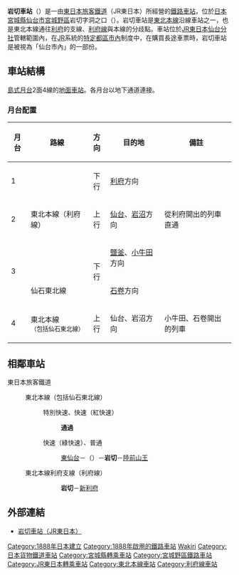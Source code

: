 {{NoteTA|1 = zh:岩切車站; zh-cn:岩切站; zh-tw:岩切車站; zh-hk:岩切站; }}
{{日本車站資訊
|公司色 = green
|文字色 =
|站名 = 岩切站
|圖片 = Iwakiri-stn cropped.jpg
|pxl = 
|圖片說明 = 站舍
|日文原名 = 岩切
|平假名 = いわきり
|羅馬拼音 = Iwakiri
|電報略號 = ワキ
|所屬公司 =  [[File:JR_logo_(east).svg|23px]][[東日本旅客鐵道|東日本旅客鐵道]]（JR東日本）<br /> [[File:JR_logo_(freight).svg|23px]][[日本貨物鐵道|日本貨物鐵道]]（JR貨物）
|所在地 = [[仙台市|仙台市]][[宮城野區|宮城野區]]岩切字洞之口188
|啟用年月日 = 1888年（[[明治|明治]]21年）10月11日
|車站構造 = [[地面車站|地面車站]]
|月台配置 = 2面4線
|乘客人數 = 4,532
|上下車人次 =
|統計年度 = 2015年
|停站路線數 = 2
|所屬路線1 = {{Color|mediumseagreen|■}}[[東北本線|東北本線]]<br />（包括{{Color|mediumseagreen|■}}{{Color|deepskyblue|■}}[[仙石東北線|仙石東北線]]）
|前一站1 = *[[東仙台站|東仙台]]
|前一站距離1 = 4.1
|後一站距離1 = 2.3
|後一站1 = [[陸前山王站|陸前山王]]
|距離1 = 359.9公里（起點站：[[東京站|東京]]）<br />8.1
|起點站1 = [[仙台站|仙台]]
|所屬路線2 = {{Color|mediumseagreen|■}}東北本線（[[利府線|利府支線]]）
|後一站距離2 = 2.5
|後一站2 = [[新利府站|新利府]]
|距離2 = 0.0
|起點站2 = 岩切
|轉車 =
|備註 = 直營站（管理站）<br/>設有[[綠窗口|綠窗口]]<br/>[[File:JR_area_SEN.png|15px]] [[特定都區市內|仙台市內]]車站
|全寬備註 = * 此段設有{{link-ja|東仙台信號場|東仙台信号場}}（距此站2.4公里）。
}}
'''岩切車站'''（{{jpn|j=岩切駅|hg=いわきりえき|rm=Iwakiri eki|f=y}}）是一由[[東日本旅客鐵道|東日本旅客鐵道]]（JR東日本）所經營的[[鐵路車站|鐵路車站]]，位於[[日本|日本]][[宮城縣|宮城縣]][[仙台市|仙台市]][[宮城野區|宮城野區]]岩切字洞之口（{{lang|ja|洞ノ口}}）。岩切車站是[[東北本線|東北本線]]沿線車站之一，也是東北本線通往[[利府車站|利府]]的支線、[[利府線|利府線]]與本線的分歧點。車站位於[[東日本旅客鐵道仙台分社|JR東日本仙台分社]]管轄範圍內，在[[JR|JR]]系統的[[特定都區市內|特定都區市內]]制度中，在購買長途車票時，岩切車站是被視為「仙台市內」的一部份。

== 車站結構 ==
[[島式月台|島式月台]]2面4線的[[地面車站|地面車站]]。各月台以地下通道連接。
=== 月台配置 ===
{| rules="rows" class="wikitable"
!月台<!-- 事業者側による呼称 --->!!路線!!方向!!目的地!!備註
|-
! 1
|rowspan=3|{{Color|mediumseagreen|■}}東北本線（利府線）
| style="text-align:center" | 下行
|[[利府站|利府]]方向
|  
|-
! 2
| style="text-align:center" | 上行
|[[仙台站|仙台]]、[[岩沼站|岩沼]]方向
|從利府開出的列車直通
|-
! rowspan=2 | 3
| rowspan=2 style="text-align:center" | 下行
|[[鹽釜站|鹽釜]]、[[小牛田站|小牛田]]方向
|  
|-
| {{Color|mediumseagreen|■}}{{Color|deepskyblue|■}}仙石東北線
| [[石卷站|石卷]]方向
|  
|-
! 4
|{{Color|mediumseagreen|■}}東北本線<br /><small>（包括{{Color|mediumseagreen|■}}{{Color|deepskyblue|■}}仙石東北線）</small>
| style="text-align:center" | 上行
|仙台、岩沼方向
| 小牛田、石卷開出的列車
|}
== 相鄰車站 ==
; 東日本旅客鐵道
: {{Color|mediumseagreen|■}}東北本線（包括{{Color|mediumseagreen|■}}{{Color|deepskyblue|■}}仙石東北線）
:: {{Color|red|□}}特別快速、{{Color|red|■}}快速（紅快速）
::: '''通過'''
:: {{Color|green|■}}快速（綠快速）、{{Color|gray|■}}普通
::: [[東仙台站|東仙台]]－（{{link-ja|東仙台信號場|東仙台信号場}}）－'''岩切'''－[[陸前山王站|陸前山王]]
: {{Color|mediumseagreen|■}}東北本線利府支線（利府線）
::: '''岩切'''－[[新利府站|新利府]]
== 外部連結 ==
{{DEFAULTSORT: Iwakiri}}
* {{ja}}[http://www.jreast.co.jp/estation/station/info.aspx?StationCd=175 岩切車站（JR東日本）] {{Wayback|url=http://www.jreast.co.jp/estation/station/info.aspx?StationCd=175 |date=20070930195958 }}
{{宮城福島山形大眾運輸}}
{{東北本線}}
{{仙石東北線}}
[[Category:1888年日本建立|Category:1888年日本建立]]
[[Category:1888年啟用的鐵路車站|Category:1888年啟用的鐵路車站]]
[[Category:日本鐵路車站_I|Wakiri]]
[[Category:日本貨物鐵道車站|Category:日本貨物鐵道車站]]
[[Category:宮城縣轉乘車站|Category:宮城縣轉乘車站]]
[[Category:宮城野區鐵路車站|Category:宮城野區鐵路車站]]
[[Category:JR東日本轉乘車站|Category:JR東日本轉乘車站]]
[[Category:東北本線車站|Category:東北本線車站]]
[[Category:利府線車站|Category:利府線車站]]